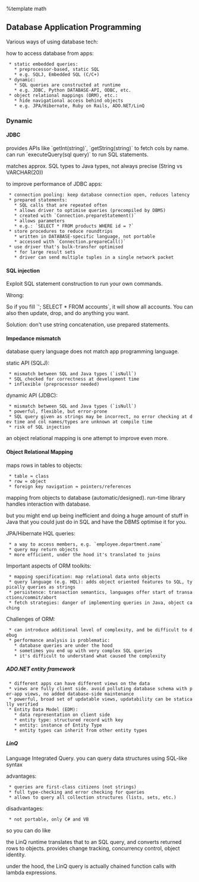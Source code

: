 %template math
== Database Application Programming ==
Various ways of using database tech:

{{local:../img/using-database-tech.png|Using database tech}}

how to access database from apps:
  * static embedded queries:
    * preprocessor-based, static SQL
    * e.g. SQLJ, Embedded SQL (C/C+)
  * dynamic:
    * SQL queries are constructed at runtime
    * e.g. JDBC, Python DATABASE-API, ODBC, etc.
  * object relational mappings (ORM), etc.:
    * hide navigational access behind objects
    * e.g. JPA/Hibernate, Ruby on Rails, ADO.NET/LinQ

=== Dynamic ===
==== JDBC ====
provides APIs like `getInt(string)`, `getString(string)` to fetch cols by name. can run `executeQuery(sql query)` to run SQL statements.

matches approx. SQL types to Java types, not always precise (String vs VARCHAR(20))

{{local:../img/sql-types-to-java.png|SQL types to Java}}

to improve performance of JDBC apps:
  * connection pooling: keep database connection open, reduces latency
  * prepared statements:
    * SQL calls that are repeated often
    * allows driver to optimise queries (precompiled by DBMS)
    * created with `Connection.prepareStatement()`
    * allows parameters
    * e.g.: `SELECT * FROM products WHERE id = ?`
  * store procedures to reduce roundtrips
    * written in DATABASE-specific language, not portable
    * accessed with `Connection.prepareCall()`
  * use driver that's bulk-transfer optimised
    * for large result sets
    * driver can send multiple tuples in a single network packet

==== SQL injection ====
Exploit SQL statement construction to run your own commands.

Wrong:

{{{class="code java"
stat.executeQuery("SELECT balance FROM accounts " + "WHERE name = '" + userName + "'" + " AND passwd = '" + userPassword + "'");
}}}

So if you fill `'; SELECT * FROM accounts`, it will show all accounts. You can also then update, drop, and do anything you want.

Solution: don't use string concatenation, use prepared statements.

{{{class="code java"
stat = conn.prepareStatement("SELECT balance FROM accounts " + "WHERE name = ? " + " AND passwd = ?");
stat.setString(1, userName);
stat.setString(2, userPassword);
stat.executeQuery();
}}}

==== Impedance mismatch ====
database query language does not match app programming language.

static API (SQLJ):
  * mismatch between SQL and Java types (`isNull`)
  * SQL checked for correctness at development time
  * inflexible (preprocessor needed)

dynamic API (JDBC):
  * mismatch between SQL and Java types (`isNull`)
  * powerful, flexible, but error-prone
  * SQL query given as strings may be incorrect, no error checking at dev time and col names/types are unknown at compile time
  * risk of SQL injection

an object relational mapping is one attempt to improve even more.

==== Object Relational Mapping ====
maps rows in tables to objects:
  * table ≈ class
  * row ≈ object
  * foreign key navigation ≈ pointers/references

mapping from objects to database (automatic/designed). run-time library handles interaction with database.

{{local:../img/jpa-orm-example.png|JPA ORM example}}

but you might end up being inefficient and doing a huge amount of stuff in Java that you could just do in SQL and have the DBMS optimise it for you.

JPA/Hibernate HQL queries:
  * a way to access members, e.g. `employee.department.name`
  * query may return objects
  * more efficient, under the hood it's translated to joins

Important aspects of ORM toolkits:
  * mapping specification: map relational data onto objects
  * query language (e.g. HQL): adds object oriented features to SQL, typically queries as strings
  * persistence: transaction semantics, languages offer start of transactions/commit/abort
  * fetch strategies: danger of implementing queries in Java, object caching

Challenges of ORM:
  * can introduce additional level of complexity, and be difficult to debug
  * performance analysis is problematic:
    * database queries are under the hood
    * sometimes you end up with very complex SQL queries
    * it's difficult to understand what caused the complexity

===== ADO.NET entity framework =====
  * different apps can have different views on the data
  * views are fully client side. avoid polluting database schema with per-app views, no added database-side maintenance
  * powerful, broad set of updatable views, updatability can be statically verified
  * Entity Data Model (EDM):
    * data representation on client side
    * entity type: structured record with key
    * entity: instance of Entity Type
    * entity types can inherit from other entity types

===== LinQ =====
Language Integrated Query. you can query data structures using SQL-like syntax

advantages:
  * queries are first-class citizens (not strings)
  * full type-checking and error checking for queries
  * allows to query all collection structures (lists, sets, etc.)

disadvantages:
  * not portable, only C# and VB

so you can do like

{{{class="code"
int[] my array = new int[] { 5, 3, 2, 6, 4, 2, 5 };
var oddNumbers = from i in myarray where i \% 2 == 1 select i;
}}}

the LinQ runtime translates that to an SQL query, and converts returned rows to objects. provides change tracking, concurrency control, object identity.

under the hood, the LinQ query is actually chained function calls with lambda expressions.
